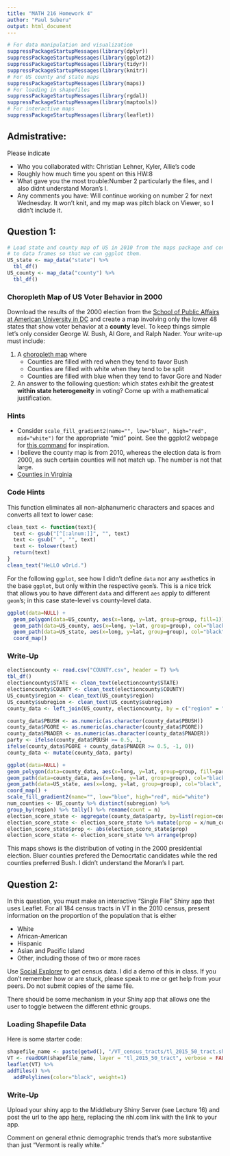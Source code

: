 ```yaml
---
title: "MATH 216 Homework 4"
author: "Paul Suberu"
output: html_document
---
```


```r
# For data manipulation and visualization
suppressPackageStartupMessages(library(dplyr))
suppressPackageStartupMessages(library(ggplot2))
suppressPackageStartupMessages(library(tidyr))
suppressPackageStartupMessages(library(knitr))
# For US county and state maps
suppressPackageStartupMessages(library(maps))
# For loading in shapefiles
suppressPackageStartupMessages(library(rgdal))
suppressPackageStartupMessages(library(maptools))
# For interactive maps
suppressPackageStartupMessages(library(leaflet))
```

## Admistrative:

Please indicate

* Who you collaborated with: Christian Lehner, Kyler, Allie's code
* Roughly how much time you spent on this HW:8
* What gave you the most trouble:Number 2 particularly the files, and I also didnt understand Moran's I.
* Any comments you have: Will continue working on number 2 for next Wednesday. It won't knit, and my map was pitch black on Viewer, so I didn't include it.





## Question 1:

```r
# Load state and county map of US in 2010 from the maps package and convert them
# to data frames so that we can ggplot them.
US_state <- map_data("state") %>% 
  tbl_df()
US_county <- map_data("county") %>% 
  tbl_df()
```

### Choropleth Map of US Voter Behavior in 2000

Download the results of the 2000 election from the [School of Public Affairs at 
American University in DC](http://www.american.edu/spa/ccps/Data-Sets.cfm) and 
create a map involving only the lower 48 states that show voter behavior at a 
**county** level. To keep things simple let's only consider George W. Bush, Al
Gore, and Ralph Nader. Your write-up must include:

1. A [choropleth map](https://en.wikipedia.org/wiki/Choropleth_map) where
    * Counties are filled with red when they tend to favor Bush
    * Counties are filled with white when they tend to be split
    * Counties are filled with blue when they tend to favor Gore and Nader
2. An answer to the following question: which states exhibit the greatest
**within state heterogeneity** in voting? Come up with a mathematical
justification.


### Hints

* Consider `scale_fill_gradient2(name="", low="blue", high="red", mid="white")` 
for the appropriate "mid" point.  See the ggplot2 webpage for [this
command](http://docs.ggplot2.org/0.9.3.1/scale_gradient2.html) for inspiration.
* I believe the county map is from 2010, whereas the election data is from 2000,
as such certain counties will not match up. The number is not that large.
* [Counties in
Virginia](http://en.wikipedia.org/wiki/List_of_counties_in_Virginia)


### Code Hints

This function eliminates all non-alphanumeric characters and spaces and converts
all text to lower case:

```r
clean_text <- function(text){
  text <- gsub("[^[:alnum:]]", "", text)
  text <- gsub(" ", "", text)
  text <- tolower(text)
  return(text)
}
clean_text("HeLLO wOrLd.")

```

For the following `ggplot`, see how I didn't define `data` nor any `aes`thetics
in the base `ggplot`, but only within the respective `geom`'s. This is a nice
trick that allows you to have different `data` and different `aes` apply to
different `geom`'s; in this case state-level vs county-level data.

```r
ggplot(data=NULL) +
  geom_polygon(data=US_county, aes(x=long, y=lat, group=group, fill=1)) +
  geom_path(data=US_county, aes(x=long, y=lat, group=group), col="black", size=0.05) +
  geom_path(data=US_state, aes(x=long, y=lat, group=group), col="black", size=0.1) +
  coord_map()

```


### Write-Up


```r
electioncounty <- read.csv("COUNTY.csv", header = T) %>% 
tbl_df()
electioncounty$STATE <- clean_text(electioncounty$STATE)
electioncounty$COUNTY <- clean_text(electioncounty$COUNTY)
US_county$region <- clean_text(US_county$region)
US_county$subregion <- clean_text(US_county$subregion)
county_data <- left_join(US_county, electioncounty, by = c("region" = "STATE", "subregion" = "COUNTY" ) )

county_data$PBUSH <- as.numeric(as.character(county_data$PBUSH))
county_data$PGORE <- as.numeric(as.character(county_data$PGORE))
county_data$PNADER <- as.numeric(as.character(county_data$PNADER))
party <- ifelse(county_data$PBUSH >= 0.5, 1, 
ifelse(county_data$PGORE + county_data$PNADER >= 0.5, -1, 0))
county_data <- mutate(county_data, party)

ggplot(data=NULL) +
geom_polygon(data=county_data, aes(x=long, y=lat, group=group, fill=party)) +
geom_path(data=county_data, aes(x=long, y=lat, group=group), col="black", size=0.05) +
geom_path(data=US_state, aes(x=long, y=lat, group=group), col="black", size=0.1) +
coord_map() +
scale_fill_gradient2(name="", low="blue", high="red", mid="white")
num_counties <- US_county %>% distinct(subregion) %>% 
group_by(region) %>% tally() %>% rename(count = n)
election_score_state <- aggregate(county_data$party, by=list(region=county_data$region), FUN=sum, na.rm = TRUE)
election_score_state <- election_score_state %>% mutate(prop = x/num_counties$count) 
election_score_state$prop <- abs(election_score_state$prop)
election_score_state <- election_score_state %>% arrange(prop)
```

This maps shows is the distribution of voting in the 2000 presidential election. Bluer counties prefered the Democrtatic candidates while the red counties preferred Bush. I didn't understand the Moran's I part.





## Question 2:

In this question, you must make an interactive "Single File" Shiny app that uses
Leaflet. For all 184 census tracts in VT in the 2010 census, present
information on the proportion of the population that is either

* White
* African-American
* Hispanic
* Asian and Pacific Island
* Other, including those of two or more races

Use [Social Explorer](http://www.socialexplorer.com/) to get census data. I did
a demo of this in class. If you don't remember how or are stuck, please speak to
me or get help from your peers. Do not submit copies of the same file.

There should be some mechanism in your Shiny app that allows one the user to toggle
between the different ethnic groups.


### Loading Shapefile Data

Here is some starter code:

```r
shapefile_name <- paste(getwd(), "/VT_census_tracts/tl_2015_50_tract.shp", sep="")
VT <- readOGR(shapefile_name, layer = "tl_2015_50_tract", verbose = FALSE)
leaflet(VT) %>%
addTiles() %>% 
  addPolylines(color="black", weight=1)

```


### Write-Up

Upload your shiny app to the Middlebury Shiny Server (see Lecture 16) and post
the url to the app [here](https://www.nhl.com/), replacing the nhl.com link with 
the link to your app.

Comment on general ethnic demographic trends that's more substantive than just
"Vermont is really white."



